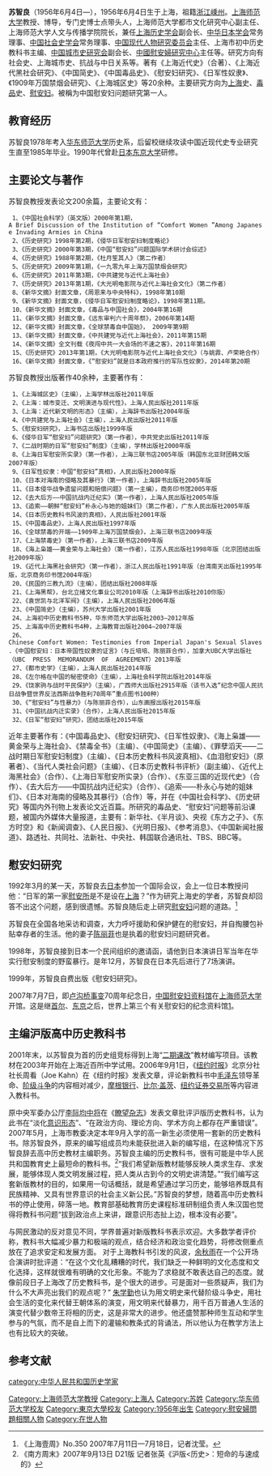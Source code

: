 '''苏智良'''（1956年6月4日—），1956年6月4日生于上海，祖籍[[浙江|浙江]][[嵊州|嵊州]]。[[上海师范大学|上海师范大学]]教授、博导，专门史博士点带头人，上海师范大学都市文化研究中心副主任、上海师范大学人文与传播学院院长，兼任[[上海历史学会|上海历史学会]]副会长、[[中华日本学会|中华日本学会]]常务理事、[[中国社会史学会|中国社会史学会]]常务理事、[[中国现代人物研究委员会|中国现代人物研究委员会]]主任、上海市初中历史教科书主编、[[中国城市史研究会|中国城市史研究会]]副会长、[[中國慰安婦研究中心|中國慰安婦研究中心]]主任等。研究方向有社会史、上海城市史、抗战与中日关系等。著有《上海近代史》（合著）、《上海近代黑社会研究》、《中国简史》、《中国毒品史》、《慰安妇研究》、《日军性奴隶》、《1909年万国禁烟会研究》、《上海城区史》等20余种。主要研究方向为[[上海|上海]]史、[[毒品|毒品]]史、[[慰安妇|慰安妇]]。被稱为中国慰安妇问题研究第一人。

==教育经历==
苏智良1978年考入[[华东师范大学|华东师范大学]]历史系，后留校继续攻读中国近现代史专业研究生直至1985年毕业。1990年代曾赴[[日本|日本]][[东京大学|东京大学]]研修。

==主要论文与著作==
苏智良教授发表论文200余篇，主要论文有：
  1、《中国社会科学》（英文版）2000年第1期，A Brief Discussion of the Institution of “Comfort Women ”Among Japanese Invading Armies in China
  2、《历史研究》1998年第2期，《侵华日军慰安妇制度略论》
  3、《历史研究》2000年第3期，《中国“慰安妇”问题国际学术研讨会综述》
  4、《历史研究》1988年第2期，《杜月笙其人》（第二作者）
  5、《历史研究》2009年第1期，《一九零九年上海万国禁烟会研究》
  6、《历史研究》2011年第3期，《中共建党与近代上海社会》
  7、《历史研究》2013年第1期，《大光明电影院与近代上海社会文化》（第二作者）
  8、《新华文摘》封面文章，《周恩来与中央特科》，1998年第10期
  9、《新华文摘》封面文章，《侵华日军慰安妇制度略论》，1998年第11期。
  10、《新华文摘》封面文章，《毒品与中国社会》，2004年第16期
  11、《新华文摘》封面文章，《远东审判六十周年祭》，2006年第14期
  12、《新华文摘》封面文章，《全球禁毒自中国始》， 2009年第9期
  13、《新华文摘》封面文章，《中共建党与近代上海社会》，2011年第15期
  14、《新华文摘》全文刊载《夜闯中共一大会场的不速之客》，2011年第16期
  15、《历史研究》2013年第1期，《大光明电影院与近代上海社会文化》（与姚霏、卢荣艳合作）
  16、《新华文摘》封面文章，《“慰安妇”就是日本政府推行的军队性奴隶》，2014年第20期

苏智良教授出版著作40余种，主要著作有：
  1、《上海城区史》（主编），上海学林出版社2011年版
  2、《上海：城市变迁、文明演进与现代性》，上海人民出版社2011年版 
  3、《上海：近代新文明的形态》（主编），上海辞书出版社2004年版 
  4、《中共建党与上海社会》（主编），上海人民出版社2011年版
  5、《慰安妇研究》，上海书店出版社1999年版 
  6、《侵华日军“慰安妇”问题研究》（第一作者），中共党史出版社2011年版
  7、《二战时期的日军“慰安妇”制度》（主编），学林出版社2000年版
  8、《上海日军慰安所实录》（第一作者），上海三联书店2005年版（韩国东北亚财团韩文版2007年版）
  9、《日军性奴隶：中国“慰安妇”真相》，人民出版社2000年版
  10、《日本对海南的侵略及其暴行》（第一作者），上海辞书出版社2005年版
  11、《日本侵华战争遗留问题和赔偿问题》（第一主编），商务印书馆2005年版
  12、《去大后方——中国抗战内迁纪实》（第一作者），上海人民出版社2005年版
  13、《追索——朝鲜“慰安妇”朴永心与她的姐妹们》（第二作者），广东人民出版社2005年版
  14、《日本历史教科书风波的真相》，人民出版社2001年版
  15、《中国毒品史》，上海人民出版社1997年版
  16、《全球禁毒的开端——1909年上海万国禁烟会》，上海三联书店2009年版
  17、《上海禁毒史》（第一作者），上海三联书店2009年版
  18、《海上枭雄——黄金荣与上海社会》（第一作者），江苏人民出版社1998年版（北京团结出版社2009年版）
  19、《近代上海黑社会研究》（第一作者），浙江人民出版社1991年版（台湾南天出版社1995年版，北京商务印书馆2004年版）
  20、《民国的三教九流》（主编），团结出版社2008年版
  21、《上海黑帮》，台北立绪文化事业公司2010年版（上海辞书出版社2010你版）
  22、《袁世凯与北洋军阀》（主编），上海人民出版社2006年版
  23、《中国简史》（主编），苏州大学出版社2001年版
  24、上海初中历史教科书5种，华东师范大学出版社2003—2012年版
  25、上海高中历史教科书4种，上海教育出版社2004—2007年版
  26、Chinese Comfort Women: Testimonies from Imperial Japan's Sexual Slaves.《中国慰安妇：日本帝国性奴隶的证言》（与丘培培、陈丽菲合作），加拿大UBC大学出版社（UBC  PRESS  MEMORANDUM  OF  AGREEMENT）2013年版
  27、《都市史学》（主编），上海人民出版社2014年版
  28、《左尔格在中国的秘密使命》（主编），上海社会科学院出版社2014年版
  29、《饶家驹与战时平民保护》（主编），广西师大出版社2915年版（该书入选“纪念中国人民抗日战争暨世界反法西斯战争胜利70周年”重点图书100种）
  30、《“慰安妇”与性暴力》（与陈丽菲合作），山东画报出版社2015年版
  31、《中国抗战内迁实录》（合作），上海人民出版社2015年版
  32、《日军“慰安妇”研究》，团结出版社2015年版
近年主要著作有：《中国毒品史》、《慰安妇研究》、《日军性奴隶》、《海上枭雄——黄金荣与上海社会》、《禁毒全书》（主编）、《中国简史》（主编）、《罪孽滔天——二战时期日军慰安妇制度》（主编）、《日本历史教科书风波真相》、《血泪慰安妇》（原著者）、《当代人类社会问题》（主编）、《日本历史教科书评析》（副主编）、《近代上海黑社会》（合作）、《上海日军慰安所实录》（合作）、《东亚三国的近现代史》（合作）、《去大后方——中国抗战内迁纪实》（合作）、《追索——朴永心与她的姐妹们》、《日本对海南的侵略及其暴行》（合作）等，并在《中国社会科学》、《历史研究》等国内外刊物上发表论文近百篇。所研究的毒品史、“慰安妇”问题等前沿课题，被国内外媒体大量报道，主要有：新华社、《半月谈》、央视《东方之子》、《东方时空》和《新闻调查》、《人民日报》、《光明日报》、《参考消息》、《中国新闻社报道》、路透社、共同社、法新社、中央社、韩国联合通讯社、TBS、BBC等。

==慰安妇研究==
1992年3月的某一天，苏智良去[[日本|日本]]参加一个国际会议，会上一位日本教授问他：“日军的第一家[[慰安所|慰安所]]是不是设在[[上海|上海]]？”作为研究上海史的学者，苏智良却回答不出这个问题，感到很遗憾。苏智良随后走上研究[[慰安妇|慰安妇]]问题的道路。<ref>《上海壹周》No.350 2007年7月11日—7月18日，记者沈莹。</ref>

苏智良在全国各地采访和调查，大力呼吁援助和保护健在的慰安妇，并自掏腰包补贴幸存者的生活。他的妻子[[陈丽菲|陈丽菲]]也是执着的慰安妇问题研究者。

1998年，苏智良接到日本一个民间组织的邀请函，请他到日本演讲日军当年在华实行慰安制度的野蛮暴行。是年12月，苏智良在日本先后进行了7场演讲。

1999年，苏智良自费出版《慰安妇研究》。

2007年7月7日，即[[卢沟桥事变|卢沟桥事变]]70周年纪念日，[[中国慰安妇资料馆|中国慰安妇资料馆]]在[[上海师范大学|上海师范大学]]开馆。这是继[[首尔|首尔]]、[[东京|东京]]之后，世界上第三个有关慰安妇的纪念资料馆[http://news.qq.com/a/20070705/002440.htm]。

==主编沪版高中历史教科书==
2001年末，以苏智良为首的历史组竞标得到上海“[[二期课改|二期课改]]”教材编写项目。该教材在2003年开始在上海近百所中学试用。2006年9月1日，《[[纽约时报|纽约时报]]》北京分社社长周看（Joe  Kahn）在《纽约时报》发表文章，评论新教科书中[[毛泽东|毛泽东]]领导革命、[[阶级斗争|阶级斗争]]的内容相对减少，[[摩根士丹利|摩根银行]]、[[比尔·盖茨|比尔·盖茨]]、[[纽约证券交易所|纽约证券交易所]]等内容进入教科书。

原中央军委办公厅[[李际均|李际均]][[中将|中将]]在《[[瞭望杂志|瞭望杂志]]》发表文章批评沪版历史教科书，认为此书在“淡化[[意识形态|意识形态]]”、“在政治方向、理论方向、学术方向上都存在严重错误”。2007年5月，上海市教委决定本年9月入学的高一新生必须使用一套新的历史教科书。除苏智良外，原来的编写组成员均未能获批进入新的编写组，在这种情况下苏智良辞去高中历史教材主编职务。苏智良主编的历史教科书，很有可能是中华人民共和国教育史上最短命的教科书。<ref>《南方周末》2007年9月13日 D21版 记者张英《沪版<历史>：短命的与速成的》</ref>“我们希望新版教材能够反映人类求生存、求发展，能够体现人类文明发展过程，把人类从古到今的文明史讲清楚。”“我们编写这套新版教材的目的，如果用一句话概括，就是希望通过学习历史，能够培养既具有民族精神、又具有世界意识的社会主义新公民。”苏智良的梦想，随着高中历史教科书的停止使用，碎落一地。教育部基础教育历史课程标准研制组负责人朱汉国也觉得将教科书问题“拔到政治点上来讲，跟意识形态扯上边，根本没有必要”。

与网民激动的反对意见不同，学界普遍对新版教科书表示欢迎。大多数学者评价称，教科书大幅减少暴力和极端的观点，结合经济和政治变化趋势，将修改侧重点放在了追求安定和发展方面。
对于上海教科书引发的风波，[[余秋雨|余秋雨]]在一个公开场合演讲时批评道：“在这个文化乱糟糟的时代，我们缺乏一种鲜明的文化态度和文化选择，这样就很难有明确的文化形象。不能为了求稳就不敢表达自己的态度。就像前段日子上海改了历史教科书，是个很大的进步。可是面对一些质疑声，我们为什么不大声亮出我们的观点呢？”
[[朱学勤|朱学勤]]也认为用文明史来代替阶级斗争史，用社会生活的变化来代替王朝体系的演变，用文明来代替暴力，用千百万普通人生活的演变代替少数帝王将相的历史，这是非常大的进步。他还盛赞那种师生互动和学生参与的气氛，而不是自上而下的灌输和教条式的背诵法，所以他认为在教学方法上也有比较大的突破。

== 参考文献 ==
{{Reflist}}

{{DEFAULTSORT:Su}}
[[category:中华人民共和国历史学家|category:中华人民共和国历史学家]]
[[Category:上海师范大学教授|Category:上海师范大学教授]]
[[Category:上海人|Category:上海人]]
[[Category:苏姓|Category:苏姓]]
[[Category:华东师范大学校友|Category:华东师范大学校友]]
[[Category:東京大學校友|Category:東京大學校友]]
[[Category:1956年出生|Category:1956年出生]]
[[Category:慰安婦問題相關人物|Category:慰安婦問題相關人物]]
[[Category:在世人物|Category:在世人物]]